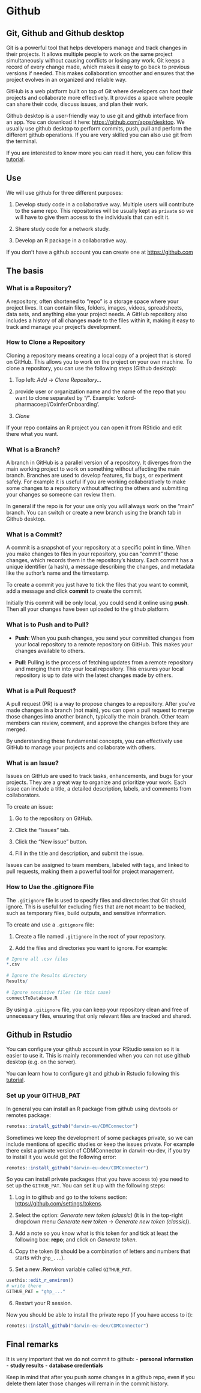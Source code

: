 # Github

## Git, Github and Github desktop

Git is a powerful tool that helps developers manage and track changes in their projects. It allows multiple people to work on the same project simultaneously without causing conflicts or losing any work. Git keeps a record of every change made, which makes it easy to go back to previous versions if needed. This makes collaboration smoother and ensures that the project evolves in an organized and reliable way.

GitHub is a web platform built on top of Git where developers can host their projects and collaborate more effectively. It provides a space where people can share their code, discuss issues, and plan their work.

Github desktop is a user-friendly way to use git and github interface from an app. You can download it here: <https://github.com/apps/desktop>. We usually use github desktop to perform commits, push, pull and perform the different github operations. If you are very skilled you can also use git from the terminal.

If you are interested to know more you can read it here, you can follow this [tutorial](https://www.w3schools.com/git/default.asp?remote=github).

## Use

We will use github for three different purposes:

1. Develop study code in a collaborative way. Multiple users will contribute to the same repo. This repositories will be usually kept as `private` so we will have to give them access to the individuals that can edit it.

2. Share study code for a network study.

3. Develop an R package in a collaborative way.

If you don't have a github account you can create one at <https://github.com>

## The basis

### What is a Repository?
A repository, often shortened to "repo" is a storage space where your project lives. It can contain files, folders, images, videos, spreadsheets, data sets, and anything else your project needs. A GitHub repository also includes a history of all changes made to the files within it, making it easy to track and manage your project's development.

### How to Clone a Repository

Cloning a repository means creating a local copy of a project that is stored on GitHub. This allows you to work on the project on your own machine. To clone a repository, you can use the following steps (Github desktop):

1. Top left: *Add* -> *Clone Repository...*

2. provide user or organization name and the name of the repo that you want to clone separated by "/". Example: 'oxford-pharmacoepi/OxinferOnboarding'.

3. *Clone*

If your repo contains an R project you can open it from RStidio and edit there what you want.

### What is a Branch?

A branch in GitHub is a parallel version of a repository. It diverges from the main working project to work on something without affecting the main branch. Branches are used to develop features, fix bugs, or experiment safely. For example it is useful if you are working collaboratively to make some changes to a repository without affecting the others and submitting your changes so someone can review them.

In general if the repo is for your use only you will always work on the "main" branch. You can switch or create a new branch using the branch tab in Github desktop.

### What is a Commit?

A commit is a snapshot of your repository at a specific point in time. When you make changes to files in your repository, you can "commit" those changes, which records them in the repository's history. Each commit has a unique identifier (a hash), a message describing the changes, and metadata like the author's name and the timestamp.

To create a commit you just have to tick the files that you want to commit, add a message and click **commit** to create the commit.

Initially this commit will be only local, you could send it online using **push**. Then all your changes have been uploaded to the github platform.

### What is to Push and to Pull?

- **Push**: When you push changes, you send your committed changes from your local repository to a remote repository on GitHub. This makes your changes available to others.

- **Pull**: Pulling is the process of fetching updates from a remote repository and merging them into your local repository. This ensures your local repository is up to date with the latest changes made by others.

### What is a Pull Request?

A pull request (PR) is a way to propose changes to a repository. After you've made changes in a branch (not main), you can open a pull request to merge those changes into another branch, typically the main branch. Other team members can review, comment, and approve the changes before they are merged.

By understanding these fundamental concepts, you can effectively use GitHub to manage your projects and collaborate with others.

### What is an Issue?

Issues on GitHub are used to track tasks, enhancements, and bugs for your projects. They are a great way to organize and prioritize your work. Each issue can include a title, a detailed description, labels, and comments from collaborators.

To create an issue:

1. Go to the repository on GitHub.

2. Click the "Issues" tab.

3. Click the "New issue" button.

4. Fill in the title and description, and submit the issue.

Issues can be assigned to team members, labeled with tags, and linked to pull requests, making them a powerful tool for project management.

### How to Use the .gitignore File

The `.gitignore` file is used to specify files and directories that Git should ignore. This is useful for excluding files that are not meant to be tracked, such as temporary files, build outputs, and sensitive information.

To create and use a `.gitignore` file:

1. Create a file named `.gitignore` in the root of your repository.

2. Add the files and directories you want to ignore. For example:

```r
# Ignore all .csv files
*.csv
   
# Ignore the Results directory
Results/
   
# Ignore sensitive files (in this case)
connectToDatabase.R
```

By using a `.gitignore` file, you can keep your repository clean and free of unnecessary files, ensuring that only relevant files are tracked and shared.

## Github in Rstudio

You can configure your github account in your RStudio session so it is easier to use it. This is mainly recommended when you can not use github desktop (e.g. on the server).

You can learn how to configure git and github in Rstudio following this [tutorial](https://sites.northwestern.edu/researchcomputing/resources/using-git-and-github-with-r-rstudio/).

### Set up your GITHUB_PAT

In general you can install an R package from github using devtools or remotes package:

```r
remotes::install_github("darwin-eu/CDMConnector")
```

Sometimes we keep the development of some packages private, so we can include mentions of specific studies or keep the issues private. For example there exist a private version of CDMConnector in darwin-eu-dev, if you try to install it you would get the following error:

```r
remotes::install_github("darwin-eu-dev/CDMConnector")
```

So you can install private packages (that you have access to) you need to set up the `GITHUB_PAT`. You can set it up with the following steps:

1. Log in to github and go to the tokens section: <https://github.com/settings/tokens>.

2. Select the option: *Generate new token (classic)* (it is in the top-right dropdown menu *Generate new token* -> *Generate new token (classic)*).

3. Add a note so you know what is this token for and tick at least the following box: **repo**; and click on *Generate token*.

4. Copy the token (it should be a combination of letters and numbers that starts with `ghp_...`).

5. Set a new .Renviron variable called `GITHUB_PAT`.

```r
usethis::edit_r_environ()
# write there
GITHUB_PAT = "ghp_..."
```

6. Restart your R session.

Now you should be able to install the private repo (if you have access to it):

```r
remotes::install_github("darwin-eu-dev/CDMConnector")
```

## Final remarks

::: {.callout-important}
It is very important that we do not commit to github:
- **personal information**
- **study results**
- **database credentials**

Keep in mind that after you push some changes in a github repo, even if you delete them later those changes will remain in the commit history.
:::
